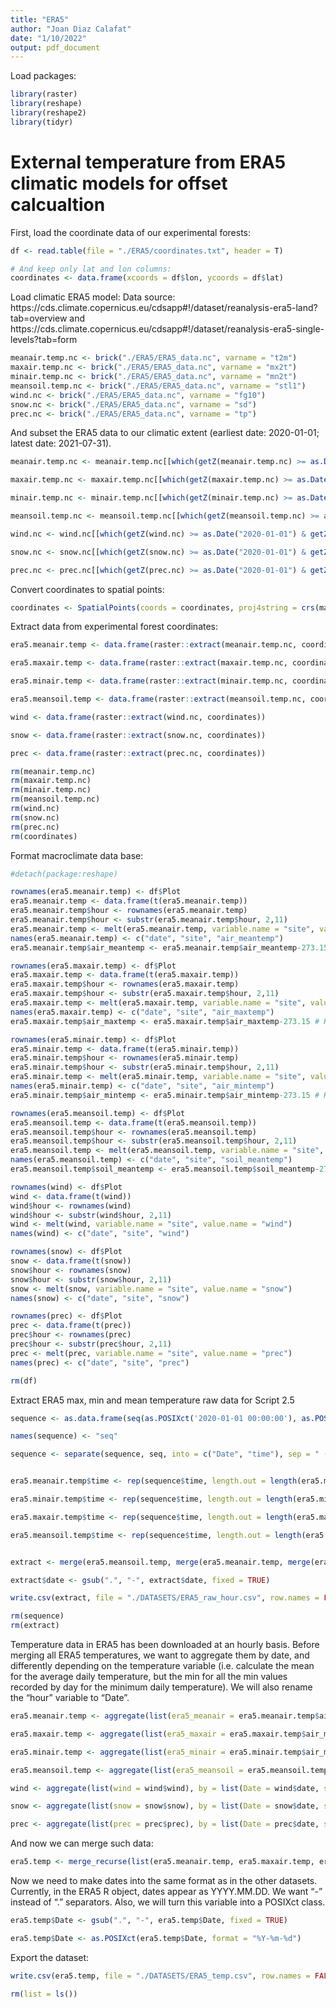 ```yaml
---
title: "ERA5"
author: "Joan Diaz Calafat"
date: "1/10/2022"
output: pdf_document
---
```


Load packages:

```r
library(raster)
library(reshape)
library(reshape2)
library(tidyr)
```

# External temperature from ERA5 climatic models for offset calcualtion

First, load the coordinate data of our experimental forests:

```r
df <- read.table(file = "./ERA5/coordinates.txt", header = T)

# And keep only lat and lon columns:
coordinates <- data.frame(xcoords = df$lon, ycoords = df$lat)
```

Load climatic ERA5 model:
Data source: https://cds.climate.copernicus.eu/cdsapp#!/dataset/reanalysis-era5-land?tab=overview and https://cds.climate.copernicus.eu/cdsapp#!/dataset/reanalysis-era5-single-levels?tab=form

```r
meanair.temp.nc <- brick("./ERA5/ERA5_data.nc", varname = "t2m")
maxair.temp.nc <- brick("./ERA5/ERA5_data.nc", varname = "mx2t")
minair.temp.nc <- brick("./ERA5/ERA5_data.nc", varname = "mn2t")
meansoil.temp.nc <- brick("./ERA5/ERA5_data.nc", varname = "stl1")
wind.nc <- brick("./ERA5/ERA5_data.nc", varname = "fg10")
snow.nc <- brick("./ERA5/ERA5_data.nc", varname = "sd")
prec.nc <- brick("./ERA5/ERA5_data.nc", varname = "tp")
```
And subset the ERA5 data to our climatic extent (earliest date: 2020-01-01; latest date: 2021-07-31).

```r
meanair.temp.nc <- meanair.temp.nc[[which(getZ(meanair.temp.nc) >= as.Date("2020-01-01") & getZ(meanair.temp.nc) <= as.Date("2021-07-31"))]]

maxair.temp.nc <- maxair.temp.nc[[which(getZ(maxair.temp.nc) >= as.Date("2020-01-01") & getZ(maxair.temp.nc) <= as.Date("2021-07-31"))]]

minair.temp.nc <- minair.temp.nc[[which(getZ(minair.temp.nc) >= as.Date("2020-01-01") & getZ(minair.temp.nc) <= as.Date("2021-07-31"))]]

meansoil.temp.nc <- meansoil.temp.nc[[which(getZ(meansoil.temp.nc) >= as.Date("2020-01-01") & getZ(meansoil.temp.nc) <= as.Date("2021-07-31"))]]

wind.nc <- wind.nc[[which(getZ(wind.nc) >= as.Date("2020-01-01") & getZ(wind.nc) <= as.Date("2021-07-31"))]]

snow.nc <- snow.nc[[which(getZ(snow.nc) >= as.Date("2020-01-01") & getZ(snow.nc) <= as.Date("2021-07-31"))]]

prec.nc <- prec.nc[[which(getZ(prec.nc) >= as.Date("2020-01-01") & getZ(prec.nc) <= as.Date("2021-07-31"))]]
```

Convert coordinates to spatial points: 

```r
coordinates <- SpatialPoints(coords = coordinates, proj4string = crs(maxair.temp.nc))
```

Extract data from experimental forest coordinates:

```r
era5.meanair.temp <- data.frame(raster::extract(meanair.temp.nc, coordinates))

era5.maxair.temp <- data.frame(raster::extract(maxair.temp.nc, coordinates))

era5.minair.temp <- data.frame(raster::extract(minair.temp.nc, coordinates))

era5.meansoil.temp <- data.frame(raster::extract(meansoil.temp.nc, coordinates))

wind <- data.frame(raster::extract(wind.nc, coordinates))

snow <- data.frame(raster::extract(snow.nc, coordinates))

prec <- data.frame(raster::extract(prec.nc, coordinates))

rm(meanair.temp.nc)
rm(maxair.temp.nc)
rm(minair.temp.nc)
rm(meansoil.temp.nc)
rm(wind.nc)
rm(snow.nc)
rm(prec.nc)
rm(coordinates)
```

Format macroclimate data base:

```r
#detach(package:reshape)

rownames(era5.meanair.temp) <- df$Plot
era5.meanair.temp <- data.frame(t(era5.meanair.temp))
era5.meanair.temp$hour <- rownames(era5.meanair.temp)
era5.meanair.temp$hour <- substr(era5.meanair.temp$hour, 2,11)
era5.meanair.temp <- melt(era5.meanair.temp, variable.name = "site", value.name = "era5_meanair")
names(era5.meanair.temp) <- c("date", "site", "air_meantemp")
era5.meanair.temp$air_meantemp <- era5.meanair.temp$air_meantemp-273.15 # Kelvin to celsius

rownames(era5.maxair.temp) <- df$Plot
era5.maxair.temp <- data.frame(t(era5.maxair.temp))
era5.maxair.temp$hour <- rownames(era5.maxair.temp)
era5.maxair.temp$hour <- substr(era5.maxair.temp$hour, 2,11)
era5.maxair.temp <- melt(era5.maxair.temp, variable.name = "site", value.name = "era5_maxair")
names(era5.maxair.temp) <- c("date", "site", "air_maxtemp")
era5.maxair.temp$air_maxtemp <- era5.maxair.temp$air_maxtemp-273.15 # Kelvin to celsius

rownames(era5.minair.temp) <- df$Plot
era5.minair.temp <- data.frame(t(era5.minair.temp))
era5.minair.temp$hour <- rownames(era5.minair.temp)
era5.minair.temp$hour <- substr(era5.minair.temp$hour, 2,11)
era5.minair.temp <- melt(era5.minair.temp, variable.name = "site", value.name = "era5_minair")
names(era5.minair.temp) <- c("date", "site", "air_mintemp")
era5.minair.temp$air_mintemp <- era5.minair.temp$air_mintemp-273.15 # Kelvin to celsius

rownames(era5.meansoil.temp) <- df$Plot
era5.meansoil.temp <- data.frame(t(era5.meansoil.temp))
era5.meansoil.temp$hour <- rownames(era5.meansoil.temp)
era5.meansoil.temp$hour <- substr(era5.meansoil.temp$hour, 2,11)
era5.meansoil.temp <- melt(era5.meansoil.temp, variable.name = "site", value.name = "era5_meansoil")
names(era5.meansoil.temp) <- c("date", "site", "soil_meantemp")
era5.meansoil.temp$soil_meantemp <- era5.meansoil.temp$soil_meantemp-273.15 # Kelvin to celsius

rownames(wind) <- df$Plot
wind <- data.frame(t(wind))
wind$hour <- rownames(wind)
wind$hour <- substr(wind$hour, 2,11)
wind <- melt(wind, variable.name = "site", value.name = "wind")
names(wind) <- c("date", "site", "wind")

rownames(snow) <- df$Plot
snow <- data.frame(t(snow))
snow$hour <- rownames(snow)
snow$hour <- substr(snow$hour, 2,11)
snow <- melt(snow, variable.name = "site", value.name = "snow")
names(snow) <- c("date", "site", "snow")

rownames(prec) <- df$Plot
prec <- data.frame(t(prec))
prec$hour <- rownames(prec)
prec$hour <- substr(prec$hour, 2,11)
prec <- melt(prec, variable.name = "site", value.name = "prec")
names(prec) <- c("date", "site", "prec")

rm(df)
```

Extract ERA5 max, min and mean temperature raw data for Script 2.5

```r
sequence <- as.data.frame(seq(as.POSIXct('2020-01-01 00:00:00'), as.POSIXct('2020-01-31 23:00:00'), by = 'hour'))

names(sequence) <- "seq"

sequence <- separate(sequence, seq, into = c("Date", "time"), sep = " (?=[^ ]+$)")


era5.meanair.temp$time <- rep(sequence$time, length.out = length(era5.meanair.temp$date))

era5.minair.temp$time <- rep(sequence$time, length.out = length(era5.minair.temp$date))

era5.maxair.temp$time <- rep(sequence$time, length.out = length(era5.maxair.temp$date))

era5.meansoil.temp$time <- rep(sequence$time, length.out = length(era5.meansoil.temp$date))


extract <- merge(era5.meansoil.temp, merge(era5.meanair.temp, merge(era5.minair.temp, era5.maxair.temp, by = c("site", "date", "time"))))

extract$date <- gsub(".", "-", extract$date, fixed = TRUE)

write.csv(extract, file = "./DATASETS/ERA5_raw_hour.csv", row.names = FALSE, quote = FALSE)

rm(sequence)
rm(extract)
```

Temperature data in ERA5 has been downloaded at an hourly basis.
Before merging all ERA5 temperatures, we want to aggregate them by date, and differently depending on the temperature variable (i.e. calculate the mean for the average daily temperature, but the min for all the min values recorded by day for the minimum daily temperature). We will also rename the "hour" variable to "Date".

```r
era5.meanair.temp <- aggregate(list(era5_meanair = era5.meanair.temp$air_meantemp), by = list(Date = era5.meanair.temp$date, site = era5.meanair.temp$site), FUN = mean)

era5.maxair.temp <- aggregate(list(era5_maxair = era5.maxair.temp$air_maxtemp), by = list(Date = era5.maxair.temp$date, site = era5.maxair.temp$site), FUN = max)

era5.minair.temp <- aggregate(list(era5_minair = era5.minair.temp$air_mintemp), by = list(Date = era5.minair.temp$date, site = era5.minair.temp$site), FUN = min)

era5.meansoil.temp <- aggregate(list(era5_meansoil = era5.meansoil.temp$soil_meantemp), by = list(Date = era5.meansoil.temp$date, site = era5.meansoil.temp$site), FUN = mean)

wind <- aggregate(list(wind = wind$wind), by = list(Date = wind$date, site = wind$site), FUN = mean)

snow <- aggregate(list(snow = snow$snow), by = list(Date = snow$date, site = snow$site), FUN = mean)

prec <- aggregate(list(prec = prec$prec), by = list(Date = prec$date, site = prec$site), FUN = mean)
```

And now we can merge such data:

```r
era5.temp <- merge_recurse(list(era5.meanair.temp, era5.maxair.temp, era5.minair.temp, era5.meansoil.temp, wind, snow, prec))
```

Now we need to make dates into the same format as in the other datasets.
Currently, in the ERA5 R object, dates appear as YYYY.MM.DD. We want "-" instead of "." separators. Also, we will turn this variable into a POSIXct class.

```r
era5.temp$Date <- gsub(".", "-", era5.temp$Date, fixed = TRUE)

era5.temp$Date <- as.POSIXct(era5.temp$Date, format = "%Y-%m-%d")
```

Export the dataset:

```r
write.csv(era5.temp, file = "./DATASETS/ERA5_temp.csv", row.names = FALSE, quote = FALSE)

rm(list = ls())
```

